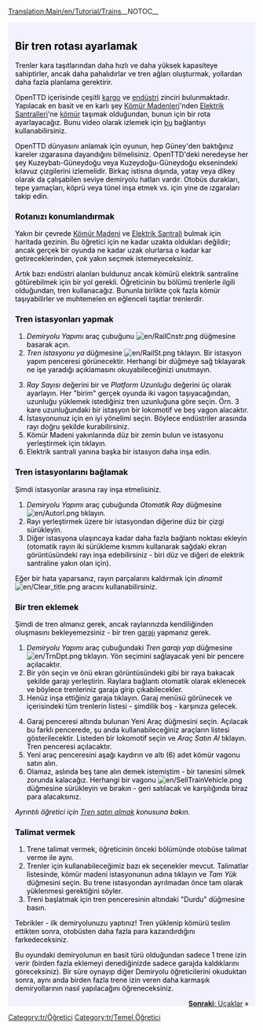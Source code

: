[[Translation:Main/en/Tutorial/Trains]]__NOTOC__
{{en/Tabs|5|2
|Öğretici/Tr|1. Başlangıç<!--
-->|Öğretici/Otobüsler/Tr|2. Otobüsler<!--
-->|Öğretici/Trenler/Tr|3. Trenler<!--
-->|Öğretici/Uçaklar/Tr|4. Uçaklar<!--
-->|Öğretici/Sonuç/Tr|5. Sonuç}}
<div style="padding:.5em 1em 1em 1em; border-top:none; background-color:#f1f2fe; color:#000;">
{{tr/Öğretici}}
==Bir tren rotası ayarlamak==
Trenler kara taşıtlarından daha hızlı ve daha yüksek kapasiteye sahiptirler, ancak daha pahalıdırlar ve tren ağları oluşturmak, yollardan daha fazla planlama gerektirir.

OpenTTD içerisinde çeşitli [[Main/tr/kargo|kargo]] ve [[Main/tr/endüstri|endüstri]] zinciri bulunmaktadır. Yapılacak en basit ve en karlı şey [[Main/tr/Kömür Madeni|Kömür Madenleri]]'nden [[Main/tr/Elektrik Santrali|Elektrik Santralleri]]'ne [[Main/tr/kömür|kömür]] taşımak olduğundan, bunun için bir rota ayarlayacağız. Bunu video olarak izlemek için [http://www.cs.helsinki.fi/u/ihonkone/ottd_tut.ogg bu] bağlantıyı kullanabilirsiniz.

OpenTTD dünyasını anlamak için oyunun, hep Güney'den baktığınız kareler ızgarasına dayandığını bilmelisiniz. OpenTTD'deki neredeyse her şey Kuzeybatı-Güneydoğu veya Kuzeydoğu-Güneydoğu eksenindeki kılavuz çizgilerini izlemelidir. Birkaç istisna dışında, yatay veya dikey olarak da çalışabilen seviye demiryolu hatları vardır. Otobüs durakları, tepe yamaçları, köprü veya tünel inşa etmek vs. için yine de ızgaraları takip edin.

===Rotanızı konumlandırmak===
Yakın bir çevrede [[Main/tr/Kömür Madeni|Kömür Madeni]] ve [[Main/tr/Elektrik Santrali|Elektrik Santrali]] bulmak için haritada gezinin. Bu öğretici için ne kadar uzakta oldukları değildir; ancak gerçek bir oyunda ne kadar uzak olurlarsa o kadar kar getireceklerinden, ''çok'' yakın seçmek istemeyeceksiniz.
{{en/Phototable|[[File:en/Tutorial1.png|400px]]|Yakında bir kömür madeni bulunduran elektrik santrali.|none}}

Artık bazı endüstri alanları buldunuz ancak kömürü elektrik santraline götürebilmek için bir yol gerekli. Öğreticinin bu bölümü trenlerle ilgili olduğundan, tren kullanacağız. Bununla birlikte çok fazla kömür taşıyabilirler ve muhtemelen en eğlenceli taşıtlar trenlerdir.

===Tren istasyonları yapmak===
{{en/Phototable|[[File:en/Railroad Construction.png]]|Demiryolu yapımı araç çubuğu.|none|6=:}}
#''Demiryolu Yapımı'' araç çubuğunu [[File:en/RailCnstr.png]] düğmesine basarak açın.
#''Tren istasyonu ya'' düğmesine [[File:en/RailSt.png]] tıklayın. Bir istasyon yapım penceresi görünecektir. Herhangi bir düğmeye sağ tıklayarak ne işe yaradığı açıklamasını okuyabileceğinizi unutmayın.
{{en/Phototable|[[File:en/Stationgui.png]]|Tren istasyon seçim penceresi.|none|6=:}}
<ol start="3">
<li>''Ray Sayısı'' değerini bir ve ''Platform Uzunluğu'' değerini üç olarak ayarlayın. Her "birim" gerçek oyunda iki vagon taşıyacağından, uzunluğu yüklemek istediğiniz tren uzunluğuna göre seçin. Örn. 3 kare uzunluğundaki bir istasyon bir lokomotif ve beş vagon alacaktır.
<li>İstasyonunuz için en iyi yönelimi seçin. Böylece endüstriler arasında rayı doğru şekilde kurabilirsiniz.
<li>Kömür Madeni yakınlarında düz bir zemin bulun ve istasyonu yerleştirmek için tıklayın.
<li>Elektrik santrali yanına başka bir istasyon daha inşa edin.
</ol>
{{en/Phototable|[[File:en/Tutorial2.png|400px]]|Endüstri yakınlarındaki istasyonlarınız.|none|6=:}}

===Tren istasyonlarını bağlamak===
Şimdi istasyonlar arasına ray inşa etmelisiniz.

#''Demiryolu Yapımı'' araç çubuğunda ''Otomatik Ray'' düğmesine [[File:en/Autorl.png]] tıklayın.
#Rayı yerleştirmek üzere bir istasyondan diğerine düz bir çizgi sürükleyin.
#Diğer istasyona ulaşıncaya kadar daha fazla bağlantı noktası ekleyin (otomatik rayın iki sürükleme kısmını kullanarak sağdaki ekran görüntüsündeki rayı inşa edebilirsiniz - biri düz ve diğeri de elektrik santraline yakın olan için).
{{en/Phototable|[[File:en/Tutorial3.png|400px]]|Bağlı istasyonlar.|none|6=:}}

Eğer bir hata yaparsanız, rayın parçalarını kaldırmak için ''dinamit'' [[File:en/Clear title.png]] aracını kullanabilirsiniz.

===Bir tren eklemek===
Şimdi de tren almanız gerek, ancak raylarınızda kendiliğinden oluşmasını bekleyemezsiniz - bir tren [[Main/tr/Garaj|garajı]] yapmanız gerek.

#''Demiryolu Yapımı'' araç çubuğundaki ''Tren garajı yap'' düğmesine [[File:en/TrnDpt.png]] tıklayın. Yön seçimini sağlayacak yeni bir pencere açılacaktır.
#Bir yön seçin ve önü ekran görüntüsündeki gibi bir raya bakacak şekilde garajı yerleştirin. Raylara bağlantı otomatik olarak eklenecek ve böylece trenleriniz garaja girip çıkabilecekler.
#Henüz inşa ettiğiniz garaja tıklayın. Garaj menüsü görünecek ve içerisindeki tüm trenlerin listesi - şimdilik boş - karşınıza gelecek.
{{en/Phototable|[[File:en/Tutorial4.png|400px]]|Garaj penceresi|none|6=:}}
<ol start="4">
<li>Garaj penceresi altında bulunan Yeni Araç düğmesini seçin. Açılacak bu farklı pencerede, şu anda kullanabileceğiniz araçların listesi gösterilecektir. Listeden bir lokomotif seçin ve ''Araç Satın Al'' tıklayın. Tren penceresi açılacaktır.
<li>Yeni araç penceresini aşağı kaydırın ve altı (6) adet kömür vagonu satın alın.
<li>Olamaz, aslında beş tane alın demek istemiştim - bir tanesini silmek zorunda kalacağız. Herhangi bir vagonu [[File:en/SellTrainVehicle.png]] düğmesine sürükleyin ve bırakın - geri satılacak ve karşılığında biraz para alacaksınız.
</ol>
''Ayrıntılı öğretici için [[Main/tr/Tren satın almak|Tren satın almak]] konusuna bakın.''

===Talimat vermek===
#Trene talimat vermek, öğreticinin önceki bölümünde otobüse talimat verme ile aynı.
#Trenler için kullanabileceğimiz bazı ek seçenekler mevcut. Talimatlar listesinde, kömür madeni istasyonunun adına tıklayın ve ''Tam Yük'' düğmesini seçin. Bu trene istasyondan ayrılmadan önce tam olarak yüklenmesi gerektiğini söyler.
#Treni başlatmak için tren penceresinin altındaki "Durdu" düğmesine basın.

Tebrikler - ilk demiryolunuzu yaptınız! Tren yüklenip kömürü teslim ettikten sonra, otobüsten daha fazla para kazandırdığını farkedeceksiniz.

Bu oyundaki demiryolunun en basit türü olduğundan sadece 1 trene izin verir (birden fazla eklemeyi denediğinizde sadece garajda kaldıklarını göreceksiniz). Bir süre oynayıp diğer Demiryolu öğreticilerini okuduktan sonra, aynı anda birden fazla trene izin veren daha karmaşık demiryollarının nasıl yapılacağını öğreneceksiniz.

<span style="float: right">[[Main/tr/Öğretici/Uçaklar|'''Sonraki''': Uçaklar]] &raquo;</span>
</div>
[[Category:tr/Öğretici]]
[[Category:tr/Temel Öğretici]]